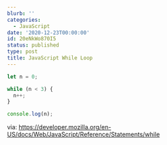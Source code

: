 ```yaml
---
blurb: ''
categories:
  - JavaScript
date: '2020-12-23T00:00:00'
id: 20eNkWo870I5
status: published
type: post
title: JavaScript While Loop
---
```



```javascript
let n = 0;

while (n < 3) {
  n++;
}

console.log(n);
```


via: https://developer.mozilla.org/en-US/docs/Web/JavaScript/Reference/Statements/while
